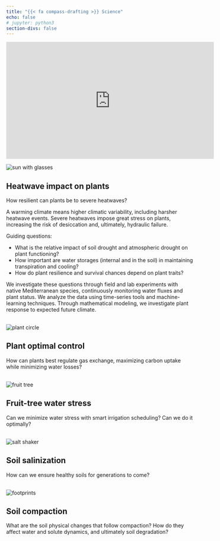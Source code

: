 ```yaml
---
title: "{{< fa compass-drafting >}} Science"
echo: false
# jupyter: python3
section-divs: false
---
```

<div style="text-align: center;">
<iframe width="560" height="315" src="https://www.youtube.com/embed/Hq00HjbeiX8" title="YouTube video player" frameborder="0" allow="accelerometer; autoplay; clipboard-write; encrypted-media; gyroscope; picture-in-picture" allowfullscreen></iframe>
</div>



<!-- HEATWAVE -->

::: {layout="[5,20]"}
:::: image_here

<img class="invert" src="archive/images/sun-with-glasses2.png" alt="sun with glasses">

::::
:::: project_name__here

## Heatwave impact on plants

How resilient can plants be to severe heatwaves?

::::
:::

A warming climate means higher climatic variability, including harsher heatwave events.
Severe heatwaves impose great stress on plants, increasing the risk of desiccation and, ultimately, hydraulic failure.

Guiding questions:

* What is the relative impact of soil drought and atmospheric drought on plant functioning?
* How important are water storages (internal and in the soil) in maintaining transpiration and cooling?
* How do plant resilience and survival chances depend on plant traits?

We investigate these questions through field and lab experiments with native Mediterranean species, continuously monitoring water fluxes and plant status.
We analyze the data using time-series tools and machine-learning techniques.
Through mathematical modeling, we investigate plant response to expected future climate.

<!-- OPTIMAL CONTROL -->

::: {layout="[5,20]"}
:::: image_here

<br>
<img class="invert" src="archive/images/plant-circle.png" alt="plant circle">

::::
:::: project_name__here

## Plant optimal control

How can plants best regulate gas exchange, maximizing carbon uptake while minimizing water losses?

::::
:::

<!-- PLANT WATER STRESS -->

::: {layout="[5,20]"}
:::: image_here

<br>
<img class="invert" src="archive/images/fruit-tree.png" alt="fruit tree">

::::
:::: project_name__here

## Fruit-tree water stress

Can we minimize water stress with smart irrigation scheduling? Can we do it optimally?

::::
:::

<!-- SOIL SALINIZATION -->

::: {layout="[5,20]"}
:::: image_here

<br>
<img class="invert" src="archive/images/salt-shaker1.png" alt="salt shaker">

::::
:::: project_name__here

## Soil salinization

How can we ensure healthy soils for generations to come?

::::
:::

<!-- SOIL COMPACTION -->

::: {layout="[5,20]"}
:::: image_here

<br>
<img class="invert" src="archive/images/footprints.png" alt="footprints">

::::
:::: project_name__here

## Soil compaction

What are the soil physical changes that follow compaction? How do they affect water and solute dynamics, and ultimately soil degradation? 

::::
:::





<link rel="stylesheet" href="https://use.fontawesome.com/releases/v5.10.2/css/all.css">

